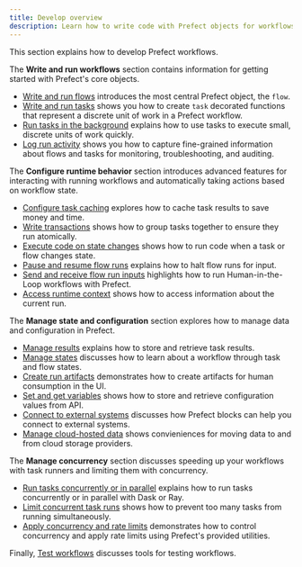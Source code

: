 ```yaml
---
title: Develop overview
description: Learn how to write code with Prefect objects for workflows you can trust.
---
```


This section explains how to develop Prefect workflows. 

The **Write and run workflows** section contains information for getting started with Prefect's core objects.

- [Write and run flows](/write-flows/) introduces the most central Prefect object, the `flow`. 
- [Write and run tasks](/write-tasks/) shows you how to create `task` decorated functions that represent a discrete unit of work in a Prefect workflow.
- [Run tasks in the background](/develop/task-runners/) explains how to use tasks to execute small, discrete units of work quickly.
- [Log run activity](/develop/logging/) shows you how to capture fine-grained information about flows and tasks for monitoring, troubleshooting, and auditing.

The **Configure runtime behavior** section introduces advanced features for interacting with running workflows and automatically taking actions based on workflow state.

- [Configure task caching](/develop/task-caching/) explores how to cache task results to save money and time.
- [Write transactions](/develop/transactions/) shows how to group tasks together to ensure they run atomically.
- [Execute code on state changes](/develop/state-hooks/) shows how to run code when a task or flow changes state.
- [Pause and resume flow runs](/develop/pause-resume/) explains how to halt flow runs for input.
- [Send and receive flow run inputs](/develop/inputs/) highlights how to run Human-in-the-Loop workflows with Prefect.
- [Access runtime context](/develop/runtime-context/) shows how to access information about the current run.

The **Manage state and configuration** section explores how to manage data and configuration in Prefect.

- [Manage results](/develop/results/) explains how to store and retrieve task results.
- [Manage states](/develop/manage-states/) discusses how to learn about a workflow through task and flow states.
- [Create run artifacts](/develop/artifacts/) demonstrates how to create artifacts for human consumption in the UI.
- [Set and get variables](/develop/variables/) shows how to store and retrieve configuration values from API.
- [Connect to external systems](/develop/blocks/) discusses how Prefect blocks can help you connect to external systems.
- [Manage cloud-hosted data](/develop/interact-with-data/) shows convieniences for moving data to and from cloud storage providers.


The **Manage concurrency** section discusses speeding up your workflows with task runners and limiting them with concurrency.

- [Run tasks concurrently or in parallel](/develop/task-runners/) explains how to run tasks concurrently or in parallel with Dask or Ray.
- [Limit concurrent task runs](/develop/task-run-limits/) shows how to prevent too many tasks from running simultaneously.
- [Apply concurrency and rate limits](/develop/global-concurrency-limits/) demonstrates how to control concurrency and apply rate limits using Prefect's provided utilities.

Finally, [Test workflows](/develop/test-workflows/) discusses tools for testing workflows.